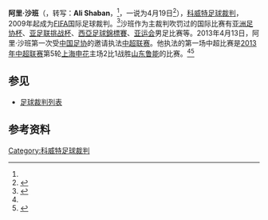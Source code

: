 {{Expand|time=2013-04-20T08:48:21+00:00 }}
{{noteTA
|G1=足球
}}
{{Infobox football official
| name                = 阿里·沙班<br>علي شعبان
| fullname            = Ali Shaban
| dateofbirth         = {{birth date and age|1974|1|12|}}
| cityofbirth         = 
| countryofbirth      = {{KUW}}
| death_date          = 
| death_place         = 
| otheroccupation     = 
| years               = ?
| league              = [[科威特联赛|科威特联赛]]
| role                = [[足球裁判|裁判]]
| internationalyears  = 2009–
| confederation       = [[FIFA|FIFA]]
| internationalrole   = [[足球裁判|裁判]]
}}

'''阿里·沙班'''（{{lang-ar|'''علي شعبان '''}}，转写：'''Ali Shaban'''，{{bd|1974年|1月12日}}<ref name=tm/>，一说为4月19日<ref name=sw>{{cite web|title=ALI SHABAN|url=http://int.soccerway.com/referees/ali-shaban/165185/|publisher=Soccerway|accessdate=2013-04-20}}</ref>），[[科威特|科威特]][[足球裁判|足球裁判]]，2009年起成为[[FIFA|FIFA]]国际足球裁判。<ref>{{cite web|title=Kuwait: Referees|url=http://www.fifa.com/associations/association=kuw/footballofficials/referees/peoplekind=ref.html|work=Football Officials - Referees|publisher=FIFA|accessdate=2013-04-20}}</ref>沙班作为主裁判吹罚过的国际比赛有[[亚洲足协杯|亚洲足协杯]]、[[亚足联挑战杯|亚足联挑战杯]]、[[西亞足球錦標賽|西亞足球錦標賽]]、[[亚运会|亚运会]]男足比赛等。2013年4月13日，阿里·沙班第一次受[[中国足协|中国足协]]的邀请执法[[中超联赛|中超联赛]]。他执法的第一场中超比赛是[[2013年中超联赛|2013年中超联赛]]第5轮[[上海申花|上海申花]]主场2比1战胜[[山东鲁能|山东鲁能]]的比赛。<ref name=sw/><ref name=tm>{{cite web|title=Referee profile of Ali Shaban|url=http://www.transfermarkt.co.uk/en/ali-shaban/profil/schiedsrichter_8617.html|publisher=transfermarkt|accessdate=2013-04-20|deadurl=yes|archiveurl=https://web.archive.org/web/20130801015604/http://www.transfermarkt.co.uk/en/ali-shaban/profil/schiedsrichter_8617.html|archivedate=2013-08-01}}</ref>

==参见==
* [[足球裁判列表|足球裁判列表]]

==参考资料==
{{reflist}}

{{2013年中国足球联赛裁判}}
{{DEFAULTSORT:Shaban, Ali}}

[[Category:科威特足球裁判|Category:科威特足球裁判]]